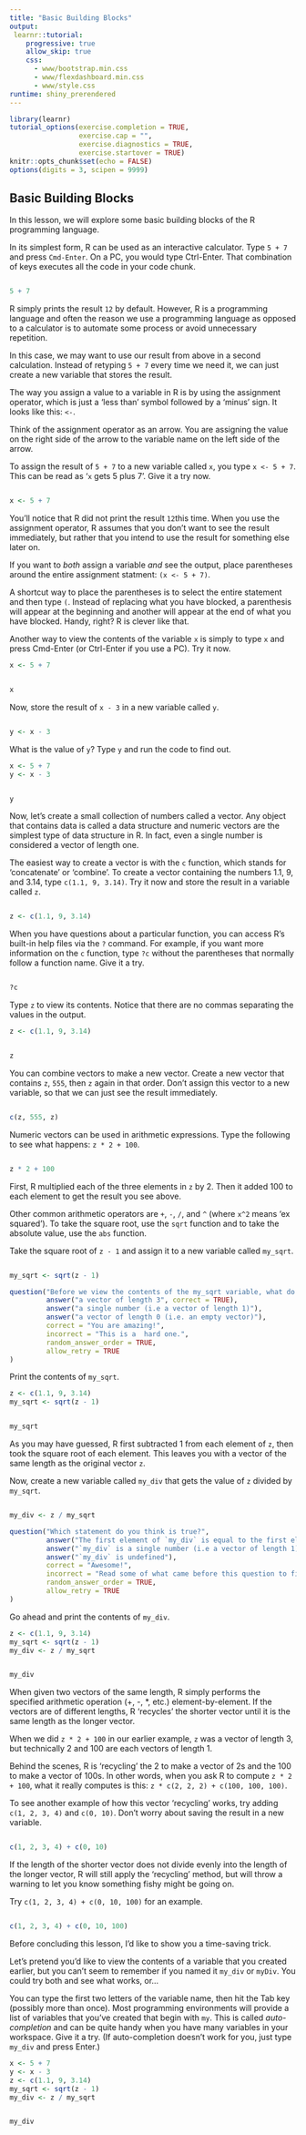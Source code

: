 ```yaml
---
title: "Basic Building Blocks"
output: 
 learnr::tutorial:
    progressive: true
    allow_skip: true
    css:
      - www/bootstrap.min.css
      - www/flexdashboard.min.css
      - www/style.css
runtime: shiny_prerendered
---
```


```r
library(learnr)
tutorial_options(exercise.completion = TRUE,
                 exercise.cap = "",
                 exercise.diagnostics = TRUE,
                 exercise.startover = TRUE)
knitr::opts_chunk$set(echo = FALSE)
options(digits = 3, scipen = 9999)
```

## Basic Building Blocks

In this lesson, we will explore some basic building blocks of the R programming language.

In its simplest form, R can be used as an interactive calculator. Type `5 + 7` and press `Cmd-Enter`. On a PC, you would type Ctrl-Enter. That combination of keys executes all the code in your code chunk.

```r

``` 
```r
5 + 7
```

R simply prints the result `12` by default. However, R is a programming language and often the reason we use a programming language as opposed to a calculator is to automate some process or avoid unnecessary repetition.

In this case, we may want to use our result from above in a second calculation. Instead of retyping `5 + 7` every time we need it, we can just create a new variable that stores the result.

The way you assign a value to a variable in R is by using the assignment operator, which is just a ‘less than’ symbol followed by a ‘minus’ sign. It looks like this: `<-`.

Think of the assignment operator as an arrow. You are assigning the value on the right side of the arrow to the variable name on the left side of the arrow.

To assign the result of `5 + 7` to a new variable called `x`, you type `x <- 5 + 7`. This can be read as ‘`x` gets 5 plus 7’. Give it a try now.

```r

``` 
```r
x <- 5 + 7
```

You’ll notice that R did not print the result `12`this time. When you use the assignment operator, R assumes that you don’t want to see the result immediately, but rather that you intend to use the result for something else later on. 

If you want to *both* assign a variable *and* see the output, place parentheses around the entire assignment statment: `(x <- 5 + 7)`. 

A shortcut way to place the parentheses is to select the entire statement and then type `(`. Instead of replacing what you have blocked, a parenthesis will appear at the beginning and another will appear at the end of what you have blocked. Handy, right? R is clever like that. 

Another way to view the contents of the variable `x` is simply to type `x` and press Cmd-Enter (or Ctrl-Enter if you use a PC). Try it now.

```r
x <- 5 + 7
```
```r

```
```r
x
```

Now, store the result of `x - 3` in a new variable called `y`.

```r

```
```r
y <- x - 3
```

What is the value of `y`? Type `y` and run the code to find out.

```r
x <- 5 + 7
y <- x - 3
```
```r

```
```r
y
```

Now, let’s create a small collection of numbers called a vector. Any object that contains data is called a data structure and numeric vectors are the simplest type of data structure in R. In fact, even a single number is considered a vector of length one.

The easiest way to create a vector is with the `c` function, which stands for ‘concatenate’ or ‘combine’. To create a vector containing the numbers 1.1, 9, and 3.14, type `c(1.1, 9, 3.14)`. Try it now and store the result in a variable called `z`.

```r

```
```r
z <- c(1.1, 9, 3.14)
```

When you have questions about a particular function, you can access R’s built-in help files via the `?` command. For example, if you want more information on the `c` function, type `?c` without the parentheses that normally follow a function name. Give it a try.

```r

```
```r
?c
```

Type `z` to view its contents. Notice that there are no commas separating the values in the output.

```r
z <- c(1.1, 9, 3.14)
```
```r

```
```r
z
```

You can combine vectors to make a new vector. Create a new vector that contains `z`, `555`, then `z` again in that order. Don’t assign this vector to a new variable, so that we can just see the result immediately.

```r

```
```r
c(z, 555, z)
```

Numeric vectors can be used in arithmetic expressions. Type the following to see what happens: `z * 2 + 100`.

```r

```
```r
z * 2 + 100
```

First, R multiplied each of the three elements in `z` by 2. Then it added 100 to each element to get the result you see above.

Other common arithmetic operators are `+`, `-`, `/`, and `^` (where `x^2` means ‘ex squared’). To take the square root, use the `sqrt` function and to take the absolute value, use the `abs` function.

Take the square root of `z - 1` and assign it to a new variable called `my_sqrt`.

```r

```
```r
my_sqrt <- sqrt(z - 1)
```


```r
question("Before we view the contents of the my_sqrt variable, what do you think it contains?",
         answer("a vector of length 3", correct = TRUE),
         answer("a single number (i.e a vector of length 1)"),
         answer("a vector of length 0 (i.e. an empty vector)"),
         correct = "You are amazing!",
         incorrect = "This is a  hard one.",
         random_answer_order = TRUE,
         allow_retry = TRUE
)
```

Print the contents of `my_sqrt`.

```r
z <- c(1.1, 9, 3.14)
my_sqrt <- sqrt(z - 1)
```
```r

```
```r
my_sqrt
```

As you may have guessed, R first subtracted 1 from each element of `z`, then took the square root of each element. This leaves you with a vector of the same length as the original vector `z`.

Now, create a new variable called `my_div` that gets the value of `z` divided by `my_sqrt`.

```r

```
```r
my_div <- z / my_sqrt
```

```r
question("Which statement do you think is true?",
         answer("The first element of `my_div` is equal to the first element of `z` divided by the first element of `my_sqrt`, and so on…", correct = TRUE),
         answer("`my_div` is a single number (i.e a vector of length 1)"),
         answer("`my_div` is undefined"),
         correct = "Awesome!",
         incorrect = "Read some of what came before this question to find the answer. It's there.",
         random_answer_order = TRUE,
         allow_retry = TRUE
)
```

Go ahead and print the contents of `my_div`.

```r
z <- c(1.1, 9, 3.14)
my_sqrt <- sqrt(z - 1)
my_div <- z / my_sqrt
```
```r

```
```r
my_div
```

When given two vectors of the same length, R simply performs the specified arithmetic operation (+, -, *, etc.) element-by-element. If the vectors are of different lengths, R ‘recycles’ the shorter vector until it is the same length as the longer vector.

When we did `z * 2 + 100` in our earlier example, `z` was a vector of length 3, but technically 2 and 100 are each vectors of length 1.

Behind the scenes, R is ‘recycling’ the 2 to make a vector of 2s and the 100 to make a vector of 100s. In other words, when you ask R to compute `z * 2 + 100`, what it really computes is this: `z * c(2, 2, 2) + c(100, 100, 100)`.

To see another example of how this vector ‘recycling’ works, try adding `c(1, 2, 3, 4)` and `c(0, 10)`. Don’t worry about saving the result in a new variable.

```r

```
```r
c(1, 2, 3, 4) + c(0, 10)
```

If the length of the shorter vector does not divide evenly into the length of the longer vector, R will still apply the ‘recycling’ method, but will throw a warning to let you know something fishy might be going on.

Try `c(1, 2, 3, 4) + c(0, 10, 100)` for an example.

```r

```
```r
c(1, 2, 3, 4) + c(0, 10, 100)
```

Before concluding this lesson, I’d like to show you a time-saving trick.

Let’s pretend you’d like to view the contents of a variable that you created earlier, but you can’t seem to remember if you named it `my_div` or `myDiv`. You could try both and see what works, or…

You can type the first two letters of the variable name, then hit the Tab key (possibly more than once). Most programming environments will provide a list of variables that you’ve created that begin with `my`. This is called *auto-completion* and can be quite handy when you have many variables in your workspace. Give it a try. (If auto-completion doesn’t work for you, just type `my_div` and press Enter.)

```r
x <- 5 + 7
y <- x - 3
z <- c(1.1, 9, 3.14)
my_sqrt <- sqrt(z - 1)
my_div <- z / my_sqrt
```
```r

```
```r
my_div
```